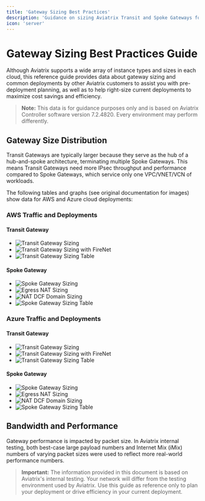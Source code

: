 ```yaml
---
title: 'Gateway Sizing Best Practices'
description: 'Guidance on sizing Aviatrix Transit and Spoke Gateways for AWS and Azure deployments, including performance and deployment considerations.'
icon: 'server'
---
```


# Gateway Sizing Best Practices Guide

Although Aviatrix supports a wide array of instance types and sizes in each cloud, this reference guide provides data about gateway sizing and common deployments by other Aviatrix customers to assist you with pre-deployment planning, as well as to help right-size current deployments to maximize cost savings and efficiency.

> **Note:** This data is for guidance purposes only and is based on Aviatrix Controller software version 7.2.4820. Every environment may perform differently.

## Gateway Size Distribution

Transit Gateways are typically larger because they serve as the hub of a hub-and-spoke architecture, terminating multiple Spoke Gateways. This means Transit Gateways need more IPsec throughput and performance compared to Spoke Gateways, which service only one VPC/VNET/VCN of workloads.

The following tables and graphs (see original documentation for images) show data for AWS and Azure cloud deployments:

### AWS Traffic and Deployments
#### Transit Gateway
- ![Transit Gateway Sizing](images/gw-sizing-aws-spoke-transit.png)
- ![Transit Gateway Sizing with FireNet](images/gw-sizing-aws-spoke-transit-firenet.png)
- ![Transit Gateway Sizing Table](images/gw-sizing-aws-spoke-transit-table.png)

#### Spoke Gateway
- ![Spoke Gateway Sizing](images/gw-sizing-aws-spoke-spoke.png)
- ![Egress NAT Sizing](images/gw-sizing-aws-spoke-egress-nat.png)
- ![NAT DCF Domain Sizing](images/gw-sizing-aws-spoke-nat-dcf-domain.png)
- ![Spoke Gateway Sizing Table](images/gw-sizing-aws-spoke-spoke-table.png)

### Azure Traffic and Deployments
#### Transit Gateway
- ![Transit Gateway Sizing](images/gw-sizing-azure-spoke-transit.png)
- ![Transit Gateway Sizing with FireNet](images/gw-sizing-azure-spoke-transit-firenet.png)
- ![Transit Gateway Sizing Table](images/gw-sizing-azure-spoke-transit-table.png)

#### Spoke Gateway
- ![Spoke Gateway Sizing](images/gw-sizing-azure-spoke-spoke.png)
- ![Egress NAT Sizing](images/gw-sizing-azure-spoke-egress-nat.png)
- ![NAT DCF Domain Sizing](images/gw-sizing-azure-spoke-nat-dcf-domain.png)
- ![Spoke Gateway Sizing Table](images/gw-sizing-azure-spoke-spoke-table.png)

## Bandwidth and Performance
Gateway performance is impacted by packet size. In Aviatrix internal testing, both best-case large payload numbers and Internet Mix (iMix) numbers of varying packet sizes were used to reflect more real-world performance numbers.

> **Important:** The information provided in this document is based on Aviatrix's internal testing. Your network will differ from the testing environment used by Aviatrix. Use this guide as reference only to plan your deployment or drive efficiency in your current deployment.
